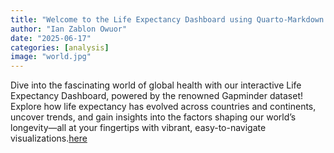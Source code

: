 ```yaml
---
title: "Welcome to the Life Expectancy Dashboard using Quarto-Markdown!"
author: "Ian Zablon Owuor"
date: "2025-06-17"
categories: [analysis]
image: "world.jpg"
---
```


Dive into the fascinating world of global health with our interactive Life Expectancy Dashboard, powered by the renowned Gapminder dataset! Explore how life expectancy has evolved across countries and continents, uncover trends, and gain insights into the factors shaping our world’s longevity—all at your fingertips with vibrant, easy-to-navigate visualizations.[here](https://mtunuksi.github.io/gapminder_dash/)

